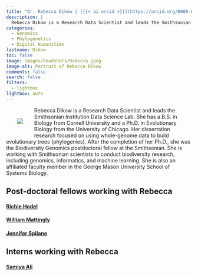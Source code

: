 ```yaml
---
title: "Dr. Rebecca Dikow | [{{< ai orcid >}}](https://orcid.org/0000-0001-9668-3683) [{{< ai google-scholar >}}](https://scholar.google.com/citations?user=gBRB_OkAAAAJ&hl=en&oi=ao) [{{< ai cv >}}]() [{{< fa brands github >}}](https://github.com/rdikow) [{{< fa envelope >}}](mailto:dikowr@si.edu)"
description: |
  Rebecca Dikow is a Research Data Scientist and leads the Smithsonian Data Science Lab. She leads projects in genomics, informatics, and machine learning.
categories:
  - Genomics
  - Phylogenetics
  - Digital Humanities
lastname: Dikow
toc: false
image: images/headshots/Rebecca.jpeg
image-alt: Portrait of Rebecca Dikow
comments: false
search: false
filters:
  - lightbox
lightbox: auto
---
```

::: {.content-container}
::: {.header-block}

<div>
  <div style="float: left; position: relative; top: 0px; padding: 30px;">
  ![](images/headshots/Rebecca.jpeg)
  </div>

Rebecca Dikow is a Research Data Scientist and leads the Smithsonian Institution Data Science Lab. She has a B.S. in Biology from Cornell University and a Ph.D. in Evolutionary Biology from the University of Chicago. Her dissertation research focused on using whole-genome data to build evolutionary trees (phylogenies). After the completion of her Ph.D., she was the Biodiversity Genomics postdoctoral fellow at the Smithsonian. She is working with Smithsonian scientists to conduct biodiversity research, including genomics, informatics, and machine learning. She is also an affiliated faculty member in the George Mason University School of Systems Biology.

</div>
:::
:::

::: {.listing-block}
## Post-doctoral fellows working with Rebecca
#### [**Richie Hodel**](../postdocs/richie.qmd)

#### [**William Mattingly**](../postdocs/william.qmd)

#### [**Jennifer Spilane**](../postdocs/jennifer.qmd)

## Interns working with Rebecca
#### [**Samiya Ali**](../interns/samiyaali.qmd)
:::

